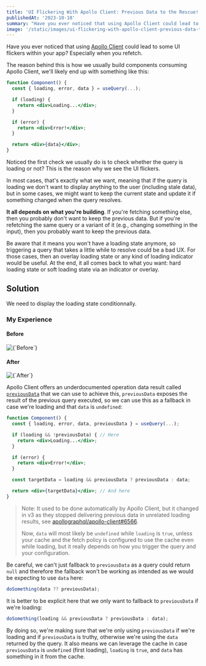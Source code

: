 ```yaml
---
title: 'UI Flickering With Apollo Client: Previous Data to the Rescue!'
publishedAt: '2023-10-10'
summary: "Have you ever noticed that using Apollo Client could lead to some UI flickers within your app? Especially when you refetch. Let's see how using previousData could help solve this bad UX."
image: '/static/images/ui-flickering-with-apollo-client-previous-data-to-the-rescue/banner.gif'
---
```


Have you ever noticed that using [Apollo Client](https://www.apollographql.com/docs/react) could lead to some UI flickers within your app? Especially when you refetch.

The reason behind this is how we usually build components consuming Apollo Client, we'll likely end up with something like this:

```jsx
function Component() {
  const { loading, error, data } = useQuery(...);

  if (loading) {
    return <div>Loading...</div>;
  }

  if (error) {
    return <div>Error!</div>;
  }

  return <div>{data}</div>;
}
```

Noticed the first check we usually do is to check whether the query is loading or not? This is the reason why we see the UI flickers.

In most cases, that's exactly what we want, meaning that if the query is loading we don't want to display anything to the user (including stale data), but in some cases, we might want to keep the current state and update it if something changed when the query resolves.

**It all depends on what you're building**. If you're fetching something else, then you probably don't want to keep the previous data. But if you're refetching the same query or a variant of it (e.g., changing something in the input), then you probably want to keep the previous data.

Be aware that it means you won't have a loading state anymore, so triggering a query that takes a little while to resolve could be a bad UX. For those cases, then an overlay loading state or any kind of loading indicator would be useful. At the end, it all comes back to what you want: hard loading state or soft loading state via an indicator or overlay.

## Solution

We need to display the loading state conditionnally.

### My Experience

#### Before

<div className="img-center">
  <Image
    alt={`Before`}
    src={`/static/images/ui-flickering-with-apollo-client-previous-data-to-the-rescue/before.webp`}
    width={475}
    height={75}
  />
</div>

#### After

<div className="img-center">
  <Image
    alt={`After`}
    src={`/static/images/ui-flickering-with-apollo-client-previous-data-to-the-rescue/after.webp`}
    width={475}
    height={75}
  />
</div>

Apollo Client offers an underdocumented operation data result called [`previousData`](https://www.apollographql.com/docs/react/data/queries/#previousdata) that we can use to achieve this, `previousData` exposes the result of the previous query executed, so we can use this as a fallback in case we're loading and that `data` is `undefined`:

```jsx
function Component() {
  const { loading, error, data, previousData } = useQuery(...);

  if (loading && !previousData) { // Here
    return <div>Loading...</div>;
  }

  if (error) {
    return <div>Error!</div>;
  }

  const targetData = loading && previousData ? previousData : data;

  return <div>{targetData}</div>; // And here
}
```

> Note: It used to be done automatically by Apollo Client, but it changed in v3 as they stopped delivering previous data in unrelated loading results, see [apollographql/apollo-client#6566](https://github.com/apollographql/apollo-client/pull/6566).
>
> Now, `data` will most likely be `undefined` while `loading` is `true`, unless your cache and the fetch policy is configured to use the cache even while loading, but it really depends on how you trigger the query and your configuration.

Be careful, we can't just fallback to `previousData` as a query could return `null` and therefore the fallback won't be working as intended as we would be expecting to use `data` here:

```jsx
doSomething(data ?? previousData);
```

It is better to be explicit here that we only want to fallback to `previousData` if we're loading:

```jsx
doSomething(loading && previousData ? previousData : data);
```

By doing so, we're making sure that we're only using `previousData` if we're loading and if `previousData` is truthy, otherwise we're using the `data` returned by the query. It also means we can leverage the cache in case `previousData` is `undefined` (first loading), `loading` is `true`, and `data` has something in it from the cache.
